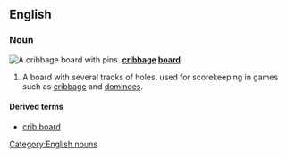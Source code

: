 ==English==
===Noun===
[[File:120-hole cribbage board.jpg|thumb|right|A cribbage board with pins.]]
'''[[cribbage]] [[board]]'''
# A board with several tracks of holes, used for scorekeeping in games such as [[cribbage]] and [[dominoes]].

====Derived terms====
*[[crib board]]

[[Category:English nouns]]